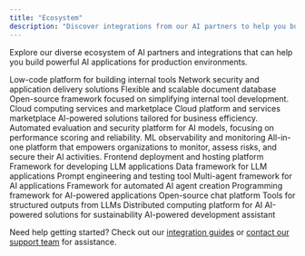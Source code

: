```yaml
---
title: "Ecosystem"
description: "Discover integrations from our AI partners to help you build AI apps for production"
---
```

Explore our diverse ecosystem of AI partners and integrations that can help you build powerful AI applications for production environments.

<CardGroup cols={3}>
  <Card title="Tooljet" icon="screwdriver-wrench" href="https://docs.tooljet.com/docs/marketplace/plugins/marketplace-plugin-portkey/">
    Low-code platform for building internal tools
  </Card>
  
  <Card title="F5" icon="server" href="/product/enterprise-offering/private-cloud-deployments/f5-app-stack">
    Network security and application delivery solutions
  </Card>
  
  <Card title="MongoDB" icon="database" href="/product/enterprise-offering/components/log-store/mongodb">
    Flexible and scalable document database
  </Card>
  
  <Card title="Appsmith" icon="puzzle-piece" href="https://www.appsmith.com/">
    Open-source framework focused on simplifying internal tool development.
  </Card>
  
  <Card title="AWS Marketplace" icon="aws" href="/product/enterprise-offering/private-cloud-deployments/aws">
    Cloud computing services and marketplace
  </Card>
  
  <Card title="Azure Marketplace" icon="microsoft" href="/product/enterprise-offering/private-cloud-deployments/azure">
    Cloud platform and services marketplace
  </Card>
  
  <Card title="JACB.AI" icon="robot" href="https://www.jacb.ai/">
    AI-powered solutions tailored for business efficiency.
  </Card>
  
  <Card title="Patronus AI" icon="shield-halved" href="/product/guardrails/list-of-guardrail-checks/patronus-ai">
    Automated evaluation and security platform for AI models, focusing on performance scoring and reliability.
  </Card>
  
  <Card title="Aporia" icon="chart-line" href="/product/guardrails/list-of-guardrail-checks/aporia">
    ML observability and monitoring
  </Card>
  
  <Card title="Pillar" icon="building-columns" href="/product/guardrails/list-of-guardrail-checks/pillar">
    All-in-one platform that empowers organizations to monitor, assess risks, and secure their AI activities.
  </Card>
  
  <Card title="Vercel" icon="rocket" href="/integrations/libraries/vercel">
    Frontend deployment and hosting platform
  </Card>
  
  <Card title="Langchain" icon="link" href="/integrations/libraries/langchain-python">
    Framework for developing LLM applications
  </Card>
  
  <Card title="LlamaIndex" icon="book-open" href="/integrations/libraries/llama-index-python">
    Data framework for LLM applications
  </Card>
  
  <Card title="Promptfoo" icon="wand-magic-sparkles" href="/integrations/libraries/promptfoo">
    Prompt engineering and testing tool
  </Card>
  
  <Card title="CrewAI" icon="users" href="/integrations/agents/crewai">
    Multi-agent framework for AI applications
  </Card>
  
  <Card title="AutoGen" icon="gears" href="/integrations/libraries/autogen">
    Framework for automated AI agent creation
  </Card>
  
  <Card title="DSPy" icon="microchip" href="/integrations/libraries/dspy">
    Programming framework for AI-powered applications
  </Card>
  
  <Card title="LibreChat" icon="comments" href="/integrations/libraries/librechat">
    Open-source chat platform
  </Card>
  
  <Card title="Instructor" icon="chalkboard-user" href="/integrations/libraries/instructor">
    Tools for structured outputs from LLMs
  </Card>
  
  <Card title="Anyscale" icon="scale-balanced" href="/integrations/llms/anyscale-llama2-mistral-zephyr">
    Distributed computing platform for AI
  </Card>
  
  <Card title="Carbon" icon="leaf" href="https://carbon.ai/">
    AI-powered solutions for sustainability
  </Card>
  
  <Card title="CopilotKit" icon="code" href="https://www.copilotkit.ai/">
    AI-powered development assistant
  </Card>
</CardGroup>


Need help getting started? Check out our [integration guides](/integrations) or [contact our support team](mailto:support@example.com) for assistance.